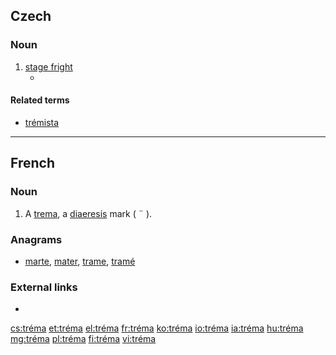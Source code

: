 ==Czech==

===Noun===
{{cs-noun|g=f}}

# [[stage fright]]
#* {{quote-book|passage=Předstoupiti před velké množství lidí vyvolává u každého začátečníka stísněnost. Říkáme tomu neučeně »'''tréma'''«.|title=[[:cs:S:O podivínech a lidech nápadných/II|O podivínech a lidech nápadných]]|author=Antonín Heveroch|year=1901}}

====Related terms====
* [[trémista]] {{g|m}}

----

==French==

===Noun===
{{fr-noun|m}}

# A [[trema]], a [[diaeresis]] mark ( ¨ ).

===Anagrams===
* [[marte#French|marte]], [[mater#French|mater]], [[trame#French|trame]], [[tramé#French|tramé]]

===External links===
* {{R:TLFi}}

[[cs:tréma]]
[[et:tréma]]
[[el:tréma]]
[[fr:tréma]]
[[ko:tréma]]
[[io:tréma]]
[[ia:tréma]]
[[hu:tréma]]
[[mg:tréma]]
[[pl:tréma]]
[[fi:tréma]]
[[vi:tréma]]